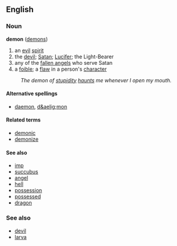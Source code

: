 ==English==
===Noun===
'''demon''' ([[demons]])

# an [[evil]] [[spirit]]
# the [[devil]]; [[Satan]]; [[Lucifer]]; the Light-Bearer
# any of the [[fallen angel]]s who serve Satan
# a [[foible]]; a [[flaw]] in a person's [[character]]
: ''The demon of [[stupidity]] [[haunt]]s me whenever I open my mouth.''

====Alternative spellings====
*[[daemon]], [[d&aelig;mon]]

====Related terms====
*[[demonic]]
*[[demonize]]

====See also====
*[[imp]]
*[[succubus]]
*[[angel]]
*[[hell]]
*[[possession]]
*[[possessed]]
*[[dragon]]

===See also===
*[[devil]]
*[[larva]]